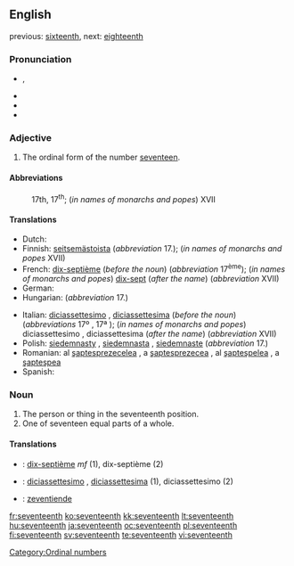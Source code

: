 ==English==
previous: [[sixteenth]], next: [[eighteenth]]

===Pronunciation===
* {{IPA|/ˌsɛvnˈtiːnθ/}}, {{SAMPA|/%sEvn"ti:nT/}}
* {{audio|en-us-seventeenth.ogg|Audio (US)}}
* {{rhymes|iːnθ}}
* {{hyphenation|sev|en|teenth}}

===Adjective===
{{en-adj|-}}

# The ordinal form of the number [[seventeen]].

====Abbreviations====
: 17th, 17<sup>th</sup>; (''in names of monarchs and popes'') XVII

====Translations====
{{trans-top|ordinal number}}
* Dutch: {{t-|nl|zeventiende}}
* Finnish: [[seitsemästoista]] (''abbreviation'' 17.); (''in names of monarchs and popes'' XVII)
* French: [[dix-septième]] (''before the noun'') (''abbreviation'' 17<sup>ème</sup>); (''in names of monarchs and popes'') [[dix-sept]] (''after the name'') (''abbreviation'' XVII)
* German: {{t|de|siebzehnter}}
* Hungarian: {{t+|hu|tizenhetedik}} (''abbreviation'' 17.)
{{trans-mid}}
* Italian: [[diciassettesimo]] {{m}}, [[diciassettesima]] {{f}} (''before the noun'') (''abbreviations'' 17º {{m}}, 17ª {{f}}); (''in names of monarchs and popes'') diciassettesimo {{m}}, diciassettesima {{f}} (''after the name'') (''abbreviation'' XVII)
* Polish: [[siedemnasty]] {{m}}, [[siedemnasta]] {{f}}, [[siedemnaste]] {{n}} (''abbreviation'' 17.)
* Romanian: al [[şaptesprezecelea]] {{m}}, a [[şaptesprezecea]] {{f}}, al [[şapteşpelea]] {{italbrac|m, informal}}, a [[şapteşpea]] {{italbrac|f, informal}}
* Spanish: {{t|es|decimoséptimo}}
{{trans-bottom}}

===Noun===
{{en-noun}}

# The person or thing in the seventeenth position.
# One of seventeen equal parts of a whole.

====Translations====
{{trans-top|the person or thing in the seventeenth position}}
{{trans-mid}}
{{trans-bottom}}

{{trans-top|one of seventeen equal parts of a whole}}
{{trans-mid}}
{{trans-bottom}}

{{checktrans-top}}
* {{ttbc|French}}: [[dix-septième]] ''mf'' (1), dix-septième {{m}} (2)
* {{ttbc|Italian}}: [[diciassettesimo]] {{m}}, [[diciassettesima]] {{f}} (1), diciassettesimo {{m}} (2)
{{checktrans-mid}}
* {{ttbc|Dutch}}: [[zeventiende]]
{{checktrans-bottom}}

[[Category:Ordinal numbers]]

[[fr:seventeenth]]
[[ko:seventeenth]]
[[kk:seventeenth]]
[[lt:seventeenth]]
[[hu:seventeenth]]
[[ja:seventeenth]]
[[oc:seventeenth]]
[[pl:seventeenth]]
[[fi:seventeenth]]
[[sv:seventeenth]]
[[te:seventeenth]]
[[vi:seventeenth]]
